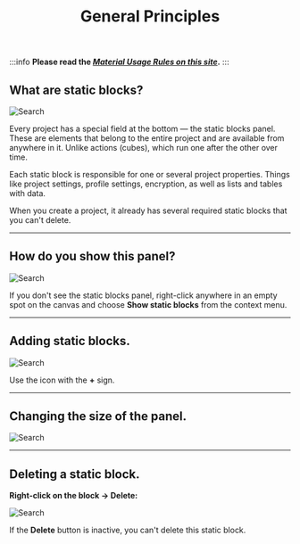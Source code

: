 ﻿---
sidebar_position: 3
title: General Principles
description: Static blocks panel.
--- 
:::info **Please read the [*Material Usage Rules on this site*](../../Disclaimer).**
:::  

## What are static blocks?  
![Search](./assets/CommonPrinciples/CommonPrinciples_pic1.png)  

Every project has a special field at the bottom — the static blocks panel. These are elements that belong to the entire project and are available from anywhere in it. Unlike actions (cubes), which run one after the other over time.  

Each static block is responsible for one or several project properties. Things like project settings, profile settings, encryption, as well as lists and tables with data.  

When you create a project, it already has several required static blocks that you can't delete.  
_______________________________________________
## How do you show this panel?  
![Search](./assets/CommonPrinciples/CommonPrinciples_pic2.png)  

If you don't see the static blocks panel, right-click anywhere in an empty spot on the canvas and choose **Show static blocks** from the context menu.  
_______________________________________________
## Adding static blocks.  
![Search](./assets/CommonPrinciples/CommonPrinciples_pic3.png)  

Use the icon with the **+** sign.  
_______________________________________________
## Changing the size of the panel.  
![Search](./assets/CommonPrinciples/CommonPrinciples_pic4.png)  
_______________________________________________
## Deleting a static block.  
**Right-click on the block → Delete:**  

![Search](./assets/CommonPrinciples/CommonPrinciples_pic5.png)  

If the **Delete** button is inactive, you can't delete this static block.